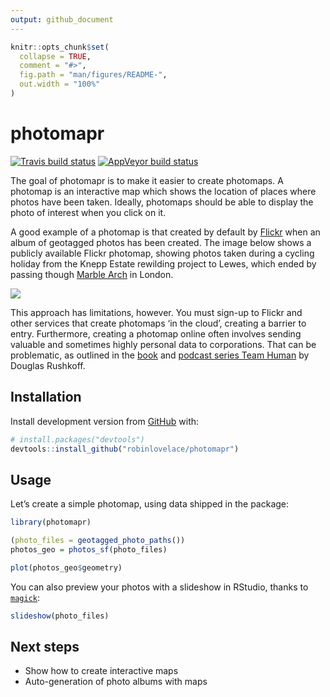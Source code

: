 ```yaml
---
output: github_document
---
```


<!-- README.md is generated from README.Rmd. Please edit that file -->

```r
knitr::opts_chunk$set(
  collapse = TRUE,
  comment = "#>",
  fig.path = "man/figures/README-",
  out.width = "100%"
)
```

# photomapr

<!-- badges: start -->
[![Travis build status](https://travis-ci.org/robinlovelace/photomapr.svg?branch=master)](https://travis-ci.org/robinlovelace/photomapr)
[![AppVeyor build status](https://ci.appveyor.com/api/projects/status/github/robinlovelace/photomapr?branch=master&svg=true)](https://ci.appveyor.com/project/robinlovelace/photomapr)
<!-- badges: end -->

The goal of photomapr is to make it easier to create photomaps.
A photomap is an interactive map which shows the location of places where photos have been taken.
Ideally, photomaps should be able to display the photo of interest when you click on it.

A good example of a photomap is that created by default by [Flickr](https://www.flickr.com/photos/97888609@N02/sets/72157704719583382/map) when an album of geotagged photos has been created.
The image below shows a publicly available Flickr photomap, showing photos taken during a cycling holiday from the Knepp Estate rewilding project to Lewes, which ended by passing though [Marble Arch](https://www.independent.co.uk/environment/climate-change-protest-extinction-rebellion-london-oxford-street-waterloo-a8870206.html) in London.

[![](man/flickr-photomap.png)](https://www.flickr.com/photos/97888609@N02/sets/72157704719583382/map)

This approach has limitations, however.
You must sign-up to Flickr and other services that create photomaps 'in the cloud', creating a barrier to entry.
Furthermore, creating a photomap online often involves sending valuable and sometimes highly personal data to corporations.
That can be problematic, as outlined in the [book](https://www.amazon.com/Team-Human-Douglas-Rushkoff/dp/039365169X) and [podcast series Team Human](https://teamhuman.fm/) by Douglas Rushkoff.


## Installation

Install development version from [GitHub](https://github.com/) with:

``` r
# install.packages("devtools")
devtools::install_github("robinlovelace/photomapr")
```

## Usage

Let's create a simple photomap, using data shipped in the package:

```r
library(photomapr)

(photo_files = geotagged_photo_paths())
photos_geo = photos_sf(photo_files)

plot(photos_geo$geometry)
```

You can also preview your photos with a slideshow in RStudio, thanks to [`magick`](https://github.com/ropensci/magick):

```r
slideshow(photo_files) 
```

## Next steps

- Show how to create interactive maps
- Auto-generation of photo albums with maps


